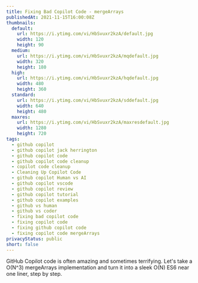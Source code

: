 ```yaml
---
title: Fixing Bad Copilot Code - mergeArrays
publishedAt: 2021-11-15T16:00:08Z
thumbnails:
  default:
    url: https://i.ytimg.com/vi/HbSvuxr2kzA/default.jpg
    width: 120
    height: 90
  medium:
    url: https://i.ytimg.com/vi/HbSvuxr2kzA/mqdefault.jpg
    width: 320
    height: 180
  high:
    url: https://i.ytimg.com/vi/HbSvuxr2kzA/hqdefault.jpg
    width: 480
    height: 360
  standard:
    url: https://i.ytimg.com/vi/HbSvuxr2kzA/sddefault.jpg
    width: 640
    height: 480
  maxres:
    url: https://i.ytimg.com/vi/HbSvuxr2kzA/maxresdefault.jpg
    width: 1280
    height: 720
tags:
  - github copilot
  - github copilot jack herrington
  - github copilot code
  - github copilot code cleanup
  - copilot code cleanup
  - Cleaning Up Copilot Code
  - github copilot Human vs AI
  - github copilot vscode
  - github copilot review
  - github copilot tutorial
  - github copilot examples
  - github vs human
  - github vs coder
  - fixing bad copilot code
  - fixing copilot code
  - fixing github copilot code
  - fixing copilot code mergeArrays
privacyStatus: public
short: false
---
```

  
GitHub Copilot code is often amazing and sometimes terrifying. Let's take a O(N^3) mergeArrays implementation and turn it into a sleek O(N) ES6 near one liner, step by step.
